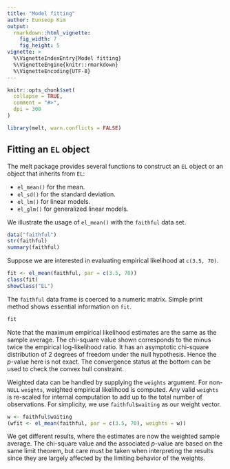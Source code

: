 ```yaml
---
title: "Model fitting"
author: Eunseop Kim
output: 
  rmarkdown::html_vignette:
    fig_width: 7
    fig_height: 5
vignette: >
  %\VignetteIndexEntry{Model fitting}
  %\VignetteEngine{knitr::rmarkdown}
  %\VignetteEncoding{UTF-8}
---
```


```r
knitr::opts_chunk$set(
  collapse = TRUE,
  comment = "#>",
  dpi = 300
)
```
```r
library(melt, warn.conflicts = FALSE)
```

## Fitting an `EL` object
The melt package provides several functions to construct an `EL` object or an 
object that inherits from `EL`:

* `el_mean()` for the mean.
* `el_sd()` for the standard deviation.
* `el_lm()` for linear models.
* `el_glm()` for generalized linear models.

We illustrate the usage of `el_mean()` with the `faithful` data set. 

```r
data("faithful")
str(faithful)
summary(faithful)
```

Suppose we are interested in evaluating empirical likelihood at `c(3.5, 70)`.

```r
fit <- el_mean(faithful, par = c(3.5, 70))
class(fit)
showClass("EL")
```

The `faithful` data frame is coerced to a numeric matrix. Simple print method 
shows essential information on `fit`. 

```r
fit
```

Note that the maximum empirical likelihood estimates are the same as the sample 
average. The chi-square value shown corresponds to the minus twice the empirical
log-likelihood ratio. It has an asymptotic chi-square distribution of 2 degrees 
of freedom under the null hypothesis. Hence the $p$-value here is not exact. The
convergence status at the bottom can be used to check the convex hull 
constraint. 

Weighted data can be handled by supplying the `weights` argument. For non-`NULL`
`weights`, weighted empirical likelihood is computed. Any valid `weights` is 
re-scaled for internal computation to add up to the total number of 
observations. For simplicity, we use `faithful$waiting` as our weight vector.

```r
w <- faithful$waiting
(wfit <- el_mean(faithful, par = c(3.5, 70), weights = w))
```

We get different results, where the estimates are now the weighted sample 
average. The chi-square value and the associated $p$-value are based on the same 
limit theorem, but care must be taken when interpreting the results since they 
are largely affected by the limiting behavior of the weights.
